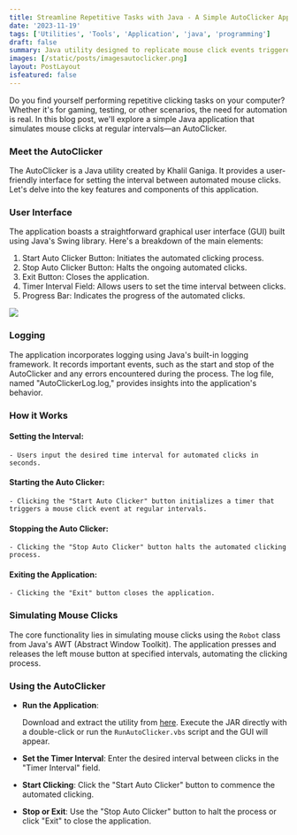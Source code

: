 ```yaml
---
title: Streamline Repetitive Tasks with Java - A Simple AutoClicker Application
date: '2023-11-19'
tags: ['Utilities', 'Tools', 'Application', 'java', 'programming']
draft: false
summary: Java utility designed to replicate mouse click events triggered by a timer.
images: [/static/posts/imagesautoclicker.png]
layout: PostLayout
isfeatured: false
---
```


Do you find yourself performing repetitive clicking tasks on your computer? Whether it's for gaming, testing, or other scenarios, the need for automation is real. In this blog post, we'll explore a simple Java application that simulates mouse clicks at regular intervals—an AutoClicker.

### Meet the AutoClicker

The AutoClicker is a Java utility created by Khalil Ganiga. It provides a user-friendly interface for setting the interval between automated mouse clicks. Let's delve into the key features and components of this application.

### User Interface

The application boasts a straightforward graphical user interface (GUI) built using Java's Swing library. Here's a breakdown of the main elements:

1. Start Auto Clicker Button: Initiates the automated clicking process.
1. Stop Auto Clicker Button: Halts the ongoing automated clicks.
1. Exit Button: Closes the application.
1. Timer Interval Field: Allows users to set the time interval between clicks.
1. Progress Bar: Indicates the progress of the automated clicks.

![](/static/posts/images/autoclicker.png)

### Logging

The application incorporates logging using Java's built-in logging framework. It records important events, such as the start and stop of the AutoClicker and any errors encountered during the process. The log file, named "AutoClickerLog.log," provides insights into the application's behavior.

### How it Works

#### Setting the Interval:

    - Users input the desired time interval for automated clicks in seconds.

#### Starting the Auto Clicker:

    - Clicking the "Start Auto Clicker" button initializes a timer that triggers a mouse click event at regular intervals.

#### Stopping the Auto Clicker:

    - Clicking the "Stop Auto Clicker" button halts the automated clicking process.

#### Exiting the Application:

    - Clicking the "Exit" button closes the application.

### Simulating Mouse Clicks

The core functionality lies in simulating mouse clicks using the `Robot` class from Java's AWT (Abstract Window Toolkit). The application presses and releases the left mouse button at specified intervals, automating the clicking process.

### Using the AutoClicker

- **Run the Application**:

  Download and extract the utility from [here](/static/posts/resources/AutoClickerApp.zip).
  Execute the JAR directly with a double-click or run the `RunAutoClicker.vbs` script and the GUI will appear.

- **Set the Timer Interval**:
  Enter the desired interval between clicks in the "Timer Interval" field.

- **Start Clicking**:
  Click the "Start Auto Clicker" button to commence the automated clicking.

- **Stop or Exit**:
  Use the "Stop Auto Clicker" button to halt the process or click "Exit" to close the application.
